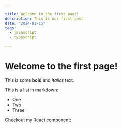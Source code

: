 ```yaml
---

title: Welcome to the first page!
description: This is our first post
date: "2024-01-15"
tags:
  - javascript
  - typescript

---
```


# Welcome to the first page!
 
This is some **bold** and _italics_ text.
 
This is a list in markdown:
 
- One
- Two
- Three
 
Checkout my React component: